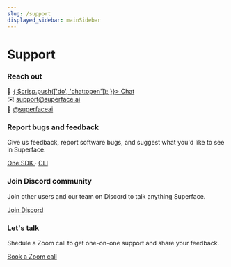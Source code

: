 ```yaml
---
slug: /support
displayed_sidebar: mainSidebar
---
```


# Support

<div className="row padding-bottom--lg">
  <div className="col col--6">
    <div className="card shadow">
      <div className="card__body">
        <h3>Reach out</h3>
        <p>
          💬 <a href="#" onClick={() => { $crisp.push(['do', 'chat:open']); }}>
            Chat
          </a>
          <br />
          ✉️ <a href="mailto:support@superface.ai">support@superface.ai</a>
          <br />
          🐥 <a href="https://twitter.com/superfaceai" target="_blank">
            @superfaceai
          </a>
        </p>
      </div>
    </div>
  </div>

  <div className="col col--6">
    <div className="card shadow">
      <div className="card__body">
        <h3>Report bugs and feedback</h3>
        <p>
          Give us feedback, report software bugs, and suggest what you'd
          like to see in Superface.
          <br />
        </p>
        <p>
          <a href="https://github.com/superfaceai/one-sdk-js" target="_blank">
            One SDK
          </a> · <a href="https://github.com/superfaceai/cli" target="_blank">
            CLI
          </a>
        </p>
      </div>
    </div>
  </div>
</div>

<div className="row">
  <div className="col col--6">
    <div className="card shadow">
      <div className="card__body">
        <h3>Join Discord community</h3>
        <p>
          Join other users and our team on Discord to talk anything
          Superface.
        </p>
      </div>
      <div className="card__footer">
        <a
          href="https://discord.gg/sYJq6FYJCW"
          className="button button--primary button--block"
        >
          Join Discord
        </a>
      </div>
    </div>
  </div>

  <div className="col col--6">
    <div className="card shadow">
      <div className="card__body">
        <h3>Let's talk</h3>
        <p>
          Shedule a Zoom call to get one-on-one support and
          share your feedback.
        </p>
      </div>
      <div className="card__footer">
        <a
          href="https://calendly.com/v_superface/superface-product-introduction"
          className="button button--primary button--block"
        >
          Book a Zoom call
        </a>
      </div>
    </div>
  </div>
</div>
